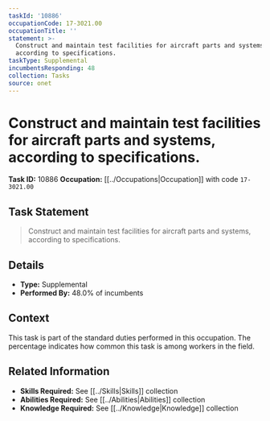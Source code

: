 ```yaml
---
taskId: '10886'
occupationCode: 17-3021.00
occupationTitle: ''
statement: >-
  Construct and maintain test facilities for aircraft parts and systems,
  according to specifications.
taskType: Supplemental
incumbentsResponding: 48
collection: Tasks
source: onet
---
```

# Construct and maintain test facilities for aircraft parts and systems, according to specifications.

**Task ID:** 10886
**Occupation:** [[../Occupations|Occupation]] with code `17-3021.00`

## Task Statement

> Construct and maintain test facilities for aircraft parts and systems, according to specifications.

## Details

- **Type:** Supplemental
- **Performed By:** 48.0% of incumbents

## Context

This task is part of the standard duties performed in this occupation. The percentage indicates how common this task is among workers in the field.

## Related Information

- **Skills Required:** See [[../Skills|Skills]] collection
- **Abilities Required:** See [[../Abilities|Abilities]] collection
- **Knowledge Required:** See [[../Knowledge|Knowledge]] collection
